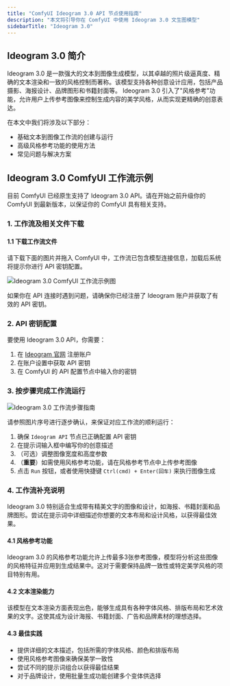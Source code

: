 ```yaml
---
title: "ComfyUI Ideogram 3.0 API 节点使用指南"
description: "本文将引导你在 ComfyUI 中使用 Ideogram 3.0 文生图模型"
sidebarTitle: "Ideogram 3.0"
---
```


## Ideogram 3.0 简介

Ideogram 3.0 是一款强大的文本到图像生成模型，以其卓越的照片级逼真度、精确的文本渲染和一致的风格控制而著称。该模型支持各种创意设计应用，包括产品摄影、海报设计、品牌图形和书籍封面等。
Ideogram 3.0 引入了"风格参考"功能，允许用户上传参考图像来控制生成内容的美学风格，从而实现更精确的创意表达。

在本文中我们将涉及以下部分：
- 基础文本到图像工作流的创建与运行
- 高级风格参考功能的使用方法
- 常见问题与解决方案

## Ideogram 3.0 ComfyUI 工作流示例

<Tip>
目前 ComfyUI 已经原生支持了 Ideogram 3.0 API。请在开始之前升级你的 ComfyUI 到最新版本，以保证你的 ComfyUI 具有相关支持。
</Tip>

### 1. 工作流及相关文件下载

#### 1.1 下载工作流文件

请下载下面的图片并拖入 ComfyUI 中，工作流已包含模型连接信息，加载后系统将提示你进行 API 密钥配置。

![Ideogram 3.0 ComfyUI 工作流示例图]()

<Tip>
如果你在 API 连接时遇到问题，请确保你已经注册了 Ideogram 账户并获取了有效的 API 密钥。
</Tip>

### 2. API 密钥配置
要使用 Ideogram 3.0 API，你需要：

1. 在 [Ideogram 官网](https://ideogram.ai) 注册账户
2. 在账户设置中获取 API 密钥
3. 在 ComfyUI 的 API 配置节点中输入你的密钥

### 3. 按步骤完成工作流运行

![Ideogram 3.0 工作流步骤指南]()

请参照图片序号进行逐步确认，来保证对应工作流的顺利运行：
1. 确保 `Ideogram API` 节点已正确配置 API 密钥
2. 在提示词输入框中编写你的创意描述
3. （可选）调整图像宽度和高度参数
4. （**重要**）如需使用风格参考功能，请在风格参考节点中上传参考图像
5. 点击 `Run` 按钮，或者使用快捷键 `Ctrl(cmd) + Enter(回车)` 来执行图像生成

### 4. 工作流补充说明

Ideogram 3.0 特别适合生成带有精美文字的图像和设计，如海报、书籍封面和品牌图形。尝试在提示词中详细描述你想要的文本布局和设计风格，以获得最佳效果。

#### 4.1 风格参考功能

Ideogram 3.0 的风格参考功能允许上传最多3张参考图像，模型将分析这些图像的风格特征并应用到生成结果中。这对于需要保持品牌一致性或特定美学风格的项目特别有用。

#### 4.2 文本渲染能力

该模型在文本渲染方面表现出色，能够生成具有各种字体风格、排版布局和艺术效果的文字。这使其成为设计海报、书籍封面、广告和品牌素材的理想选择。

#### 4.3 最佳实践

- 提供详细的文本描述，包括所需的字体风格、颜色和排版布局
- 使用风格参考图像来确保美学一致性
- 尝试不同的提示词组合以获得最佳结果
- 对于品牌设计，使用批量生成功能创建多个变体供选择